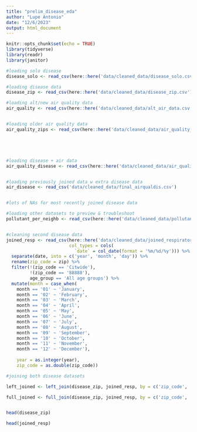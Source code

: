 ```yaml
---
title: "prelim_disease_eda"
author: "Lupe Antonio"
date: "12/6/2023"
output: html_document
---
```


```r
knitr::opts_chunk$set(echo = TRUE)
library(tidyverse)
library(readr)
library(janitor)
```

```r
#loading solo disease 
disease_solo <- read_csv(here::here('data/cleaned_data/disease_solo.csv'))

#loading disease data
disease_zip <- read_csv(here::here('data/cleaned_data/disease_zip.csv'))

#loading alt/new air quality data
air_quality <- read_csv(here::here('data/cleaned_data/alt_air_data.csv'))


#loading older air quality data
air_quality_zips <- read_csv(here::here('data/cleaned_data/air_quality_zips.csv'))





#loading disease + air data
air_quality_disease <- read_csv(here::here('data/cleaned_data/air_quality_disease.csv'))


#loading previously joined data w extra disease data
air_disease <- read_csv('data/cleaned_data/final_airqualdis.csv')


#lots of NAs for most recently joined disease data
```


```r
#loading other datasets to preview & troubleshoot
pollutant_per_neighb <- read_csv(here::here('data/cleaned_data/pollutant_per_neighborhood.csv'))


#cleaning second disease data
joined_resp <- read_csv(here::here('data/cleaned_data/joined_respiratory.csv'),
                        col_types = cols(
                          `date` = col_date(format = '%m/%d/%y'))) %>%
  separate(date, into = c('year', 'month', 'day')) %>%
  rename(zip_code = zip) %>%
  filter(!(zip_code == 'Citwide'),
         !(zip_code == '88888'),
         age_group == 'All age groups') %>%
  mutate(month = case_when(
    month == '01' ~ 'January',
    month == '02' ~ 'February',
    month == '03' ~ 'March',
    month == '04' ~ 'April',
    month == '05' ~ 'May',
    month == '06' ~ 'June',
    month == '07' ~ 'July',
    month == '08' ~ 'August',
    month == '09' ~ 'September',
    month == '10' ~ 'October',
    month == '11' ~ 'November',
    month == '12' ~ 'December'),
    
    year = as.integer(year),
    zip_code = as.double(zip_code))
```


```r
#joining both disease datasets

left_joined <- left_join(disease_zip, joined_resp, by = c('zip_code', 'year', 'month', 'day'))

```

```r
full_joined <- full_join(disease_zip, joined_resp, by = c('zip_code', 'year', 'month', 'day'))
```


```r

```



```r
head(disease_zip)
```

```r
head(joined_resp)
```

